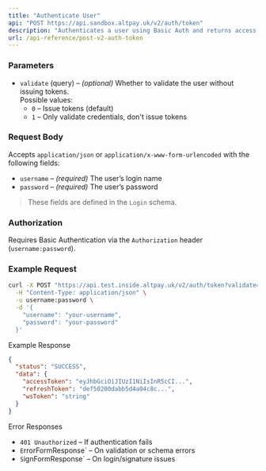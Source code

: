 ```yaml
---
title: "Authenticate User"
api: "POST https://api.sandbox.altpay.uk/v2/auth/token"
description: "Authenticates a user using Basic Auth and returns access tokens."
url: /api-reference/post-v2-auth-token
---
```


### Parameters

- `validate` (query) – *(optional)* Whether to validate the user without issuing tokens.  
  Possible values:  
  - `0` – Issue tokens (default)  
  - `1` – Only validate credentials, don't issue tokens  

### Request Body

Accepts `application/json` or `application/x-www-form-urlencoded` with the following fields:

- `username` – *(required)* The user’s login name  
- `password` – *(required)* The user’s password  

> These fields are defined in the `Login` schema.

### Authorization

Requires Basic Authentication via the `Authorization` header (`username:password`).

### Example Request

```bash
curl -X POST "https://api.test.inside.altpay.uk/v2/auth/token?validate=0" \
  -H "Content-Type: application/json" \
  -u username:password \
  -d '{
    "username": "your-username",
    "password": "your-password"
  }'
```

Example Response

```json
{
  "status": "SUCCESS",
  "data": {
    "accessToken": "eyJhbGciOiJIUzI1NiIsInR5cCI...",
    "refreshToken": "def50200dabb5d4a04c8c...",
    "wsToken": "string"
  }
}
```
Error Responses

- `401 Unauthorized` – If authentication fails
- `E`rrorFormResponse` – On validation or schema errors
- `S`ignFormResponse` – On login/signature issues